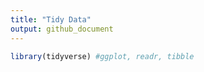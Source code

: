 ```yaml
---
title: "Tidy Data"
output: github_document
---
```


```r
library(tidyverse) #ggplot, readr, tibble
```

